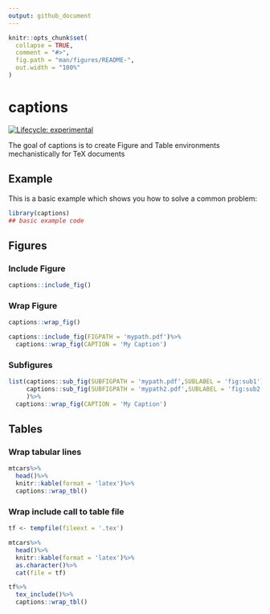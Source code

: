 ```yaml
---
output: github_document
---
```


<!-- README.md is generated from README.Rmd. Please edit that file -->

```r
knitr::opts_chunk$set(
  collapse = TRUE,
  comment = "#>",
  fig.path = "man/figures/README-",
  out.width = "100%"
)
```
# captions

<!-- badges: start -->
[![Lifecycle: experimental](https://img.shields.io/badge/lifecycle-experimental-orange.svg)](https://www.tidyverse.org/lifecycle/#experimental)
<!-- badges: end -->

The goal of captions is to create Figure and Table environments mechanistically for TeX documents

## Example

This is a basic example which shows you how to solve a common problem:

```r
library(captions)
## basic example code
```

## Figures

### Include Figure

```r
captions::include_fig()
```

### Wrap Figure

```r
captions::wrap_fig()
```

```r
captions::include_fig(FIGPATH = 'mypath.pdf')%>%
  captions::wrap_fig(CAPTION = 'My Caption')
```

### Subfigures

```r
list(captions::sub_fig(SUBFIGPATH = 'mypath.pdf',SUBLABEL = 'fig:sub1'),
     captions::sub_fig(SUBFIGPATH = 'mypath2.pdf',SUBLABEL = 'fig:sub2')
     )%>%
  captions::wrap_fig(CAPTION = 'My Caption')
```


## Tables

### Wrap tabular lines

```r
mtcars%>%
  head()%>%
  knitr::kable(format = 'latex')%>%
  captions::wrap_tbl()
```

### Wrap include call to table file

```r
  
tf <- tempfile(fileext = '.tex')

mtcars%>%
  head()%>%
  knitr::kable(format = 'latex')%>%
  as.character()%>%
  cat(file = tf)

tf%>%
  tex_include()%>%
  captions::wrap_tbl()

```
